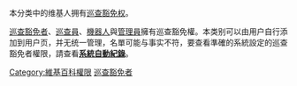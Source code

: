 {{catmore|Wikipedia:巡查豁免權}}
本分类中的维基人拥有[[WP:巡查豁免权|巡查豁免权]]。

[[Wikipedia:巡查豁免權|巡查豁免者]]、[[Wikipedia:新頁面巡查|巡查員]]、[[Wikipedia:機器人|機器人]]與[[Wikipedia:管理員|管理員]]擁有巡查豁免權。本类别可以由用户自行添加到用户页，并无统一管理，名單可能与事实不符，要查看準確的系統設定的巡查豁免者權限，請查看'''[[Special:用户列表/autoreviewer|系統自動紀錄]]'''。

[[Category:維基百科權限|Category:維基百科權限]]
[[Category:依用户组区分的维基人|巡查豁免者]]